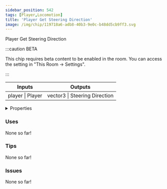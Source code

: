 ```yaml
---
sidebar_position: 542
tags: [Player,Locomotion]
title: 'Player Get Steering Direction'
image: /img/chip/119718a6-adb8-40b3-9e0c-b48dd5cb9ff3.svg
---
```


Player Get Steering Direction

:::caution BETA

This chip requires beta content to be enabled in the room. You can access the setting in "This Room -> Settings".

:::

<IChip uuid="119718a6-adb8-40b3-9e0c-b48dd5cb9ff3"/>

<table><thead><tr><th>Inputs</th><th>Outputs</th></tr></thead><tbody><tr><td>player | Player</td><td>vector3 | Steering Direction</td></tr></tbody></table>

<details>
  <summary>Properties</summary>
  <div>
    <div>
    <table>
      <tbody>
        <tr>
          <td>Is beta required?</td>
          <td>Yes</td>
        </tr>
        <tr>
          <td>Is chip a trolling risk?</td>
          <td>No</td>
        </tr>
        <tr>
          <td>Is chip a role assignment risk?</td>
          <td>No</td>
        </tr>
        <tr>
          <td>Chip UUID</td>
          <td>119718a6-adb8-40b3-9e0c-b48dd5cb9ff3</td>
        </tr>
        <tr>
          <td>Room availability</td>
          <td>Available everywhere</td>
        </tr>
      </tbody>
    </table>
    </div>
  </div>
</details>

### Uses

None so far!

### Tips

None so far!

### Issues

None so far!